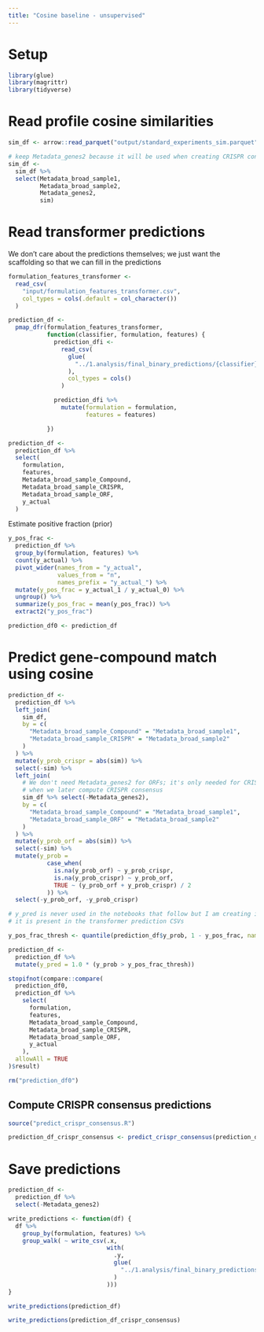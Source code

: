 ```yaml
---
title: "Cosine baseline - unsupervised"
---
```


# Setup

```r
library(glue)
library(magrittr)
library(tidyverse)
```

# Read profile cosine similarities

```r
sim_df <- arrow::read_parquet("output/standard_experiments_sim.parquet")
```


```r
# keep Metadata_genes2 because it will be used when creating CRISPR consensus
sim_df <-
  sim_df %>%
  select(Metadata_broad_sample1,
         Metadata_broad_sample2,
         Metadata_genes2,
         sim)
```

# Read transformer predictions

We don't care about the predictions themselves; we just want the scaffolding so
that we can fill in the predictions

```r
formulation_features_transformer <-
  read_csv(
    "input/formulation_features_transformer.csv",
    col_types = cols(.default = col_character())
  )

prediction_df <-
  pmap_dfr(formulation_features_transformer,
           function(classifier, formulation, features) {
             prediction_dfi <-
               read_csv(
                 glue(
                   "../1.analysis/final_binary_predictions/{classifier}__{formulation}__{features}.csv"
                 ),
                 col_types = cols()
               )

             prediction_dfi %>%
               mutate(formulation = formulation,
                      features = features)

           })

prediction_df <-
  prediction_df %>%
  select(
    formulation,
    features,
    Metadata_broad_sample_Compound,
    Metadata_broad_sample_CRISPR,
    Metadata_broad_sample_ORF,
    y_actual
  )
```

Estimate positive fraction (prior)

```r
y_pos_frac <-
  prediction_df %>%
  group_by(formulation, features) %>%
  count(y_actual) %>%
  pivot_wider(names_from = "y_actual",
              values_from = "n",
              names_prefix = "y_actual_") %>%
  mutate(y_pos_frac = y_actual_1 / y_actual_0) %>%
  ungroup() %>%
  summarize(y_pos_frac = mean(y_pos_frac)) %>%
  extract2("y_pos_frac")

prediction_df0 <- prediction_df
```

# Predict gene-compound match using cosine

```r
prediction_df <-
  prediction_df %>%
  left_join(
    sim_df,
    by = c(
      "Metadata_broad_sample_Compound" = "Metadata_broad_sample1",
      "Metadata_broad_sample_CRISPR" = "Metadata_broad_sample2"
    )
  ) %>%
  mutate(y_prob_crispr = abs(sim)) %>%
  select(-sim) %>%
  left_join(
    # We don't need Metadata_genes2 for ORFs; it's only needed for CRISPR
    # when we later compute CRISPR consensus
    sim_df %>% select(-Metadata_genes2),
    by = c(
      "Metadata_broad_sample_Compound" = "Metadata_broad_sample1",
      "Metadata_broad_sample_ORF" = "Metadata_broad_sample2"
    )
  ) %>%
  mutate(y_prob_orf = abs(sim)) %>%
  select(-sim) %>%
  mutate(y_prob =
           case_when(
             is.na(y_prob_orf) ~ y_prob_crispr,
             is.na(y_prob_crispr) ~ y_prob_orf,
             TRUE ~ (y_prob_orf + y_prob_crispr) / 2
           )) %>%
  select(-y_prob_orf, -y_prob_crispr)

# y_pred is never used in the notebooks that follow but I am creating it because
# it is present in the transformer prediction CSVs

y_pos_frac_thresh <- quantile(prediction_df$y_prob, 1 - y_pos_frac, names = FALSE)

prediction_df <-
  prediction_df %>%
  mutate(y_pred = 1.0 * (y_prob > y_pos_frac_thresh))

stopifnot(compare::compare(
  prediction_df0,
  prediction_df %>%
    select(
      formulation,
      features,
      Metadata_broad_sample_Compound,
      Metadata_broad_sample_CRISPR,
      Metadata_broad_sample_ORF,
      y_actual
    ),
  allowAll = TRUE
)$result)

rm("prediction_df0")
```

## Compute CRISPR consensus predictions

```r
source("predict_crispr_consensus.R")
```

```r
prediction_df_crispr_consensus <- predict_crispr_consensus(prediction_df, y_pos_frac_thresh)
```

# Save predictions

```r
prediction_df <-
  prediction_df %>%
  select(-Metadata_genes2)
```

```r
write_predictions <- function(df) {
  df %>%
    group_by(formulation, features) %>%
    group_walk( ~ write_csv(.x,
                            with(
                              .y,
                              glue(
                                "../1.analysis/final_binary_predictions/cosine__{formulation}__{features}.csv"
                              )
                            )))
}

write_predictions(prediction_df)

write_predictions(prediction_df_crispr_consensus)
```

